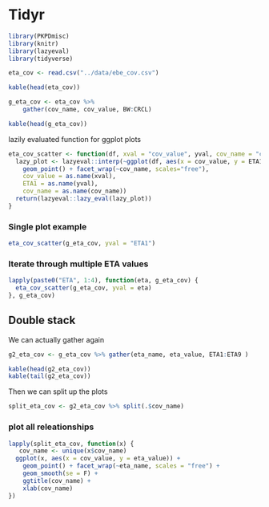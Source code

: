 # Tidyr 


```r
library(PKPDmisc)
library(knitr)
library(lazyeval)
library(tidyverse)

```

```r
eta_cov <- read.csv("../data/ebe_cov.csv")

```


```r
kable(head(eta_cov))
```


```r

g_eta_cov <- eta_cov %>% 
    gather(cov_name, cov_value, BW:CRCL)

```

```r
kable(head(g_eta_cov))
```


lazily evaluated function for ggplot plots

```r
eta_cov_scatter <- function(df, xval = "cov_value", yval, cov_name = "cov_name") {
  lazy_plot <- lazyeval::interp(~ggplot(df, aes(x = cov_value, y = ETA1)) +
    geom_point() + facet_wrap(~cov_name, scales="free"),
    cov_value = as.name(xval),
    ETA1 = as.name(yval),
    cov_name = as.name(cov_name))
  return(lazyeval::lazy_eval(lazy_plot))
}
```

### Single plot example

```r
eta_cov_scatter(g_eta_cov, yval = "ETA1")

```

### Iterate through multiple ETA values

```r
lapply(paste0("ETA", 1:4), function(eta, g_eta_cov) {
  eta_cov_scatter(g_eta_cov, yval = eta)
}, g_eta_cov)

```

## Double stack

We can actually gather again
```r

g2_eta_cov <- g_eta_cov %>% gather(eta_name, eta_value, ETA1:ETA9 )

kable(head(g2_eta_cov))
kable(tail(g2_eta_cov))

```

Then we can split up the plots
```r
split_eta_cov <- g2_eta_cov %>% split(.$cov_name)
```

### plot all releationships

```r
lapply(split_eta_cov, function(x) {
   cov_name <- unique(x$cov_name)
  ggplot(x, aes(x = cov_value, y = eta_value)) +
    geom_point() + facet_wrap(~eta_name, scales = "free") +
    geom_smooth(se = F) +
    ggtitle(cov_name) +
    xlab(cov_name) 
}) 

```

